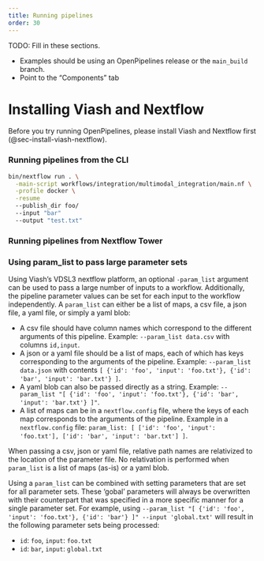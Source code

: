 ```yaml
---
title: Running pipelines
order: 30
---
```


:::{.callout-note}
TODO: Fill in these sections.

* Examples should be using an OpenPipelines release or the `main_build` branch.
* Point to the "Components" tab
:::


# Installing Viash and Nextflow

Before you try running OpenPipelines, please install Viash and Nextflow first (@sec-install-viash-nextflow).

### Running pipelines from the CLI

```bash
bin/nextflow run . \
  -main-script workflows/integration/multimodal_integration/main.nf \
  -profile docker \
  -resume 
  --publish_dir foo/
  --input "bar"
  --output "test.txt"
```

### Running pipelines from Nextflow Tower

### Using param_list to pass large parameter sets

Using Viash's VDSL3 nextflow platform, an optional `-param_list` argument can be used to pass a large number of inputs to a workflow. Additionally, the pipeline parameter values can be set for each input to the workflow independently. A `param_list` can either be a list of maps, a csv file, a json file, a yaml file, or simply a yaml blob:

* A csv file should have column names which correspond to the different arguments of this pipeline. Example: `--param_list data.csv` with columns `id,input`.
* A json or a yaml file should be a list of maps, each of which has keys corresponding to the arguments of the pipeline. Example: `--param_list data.json` with contents `[ {'id': 'foo', 'input': 'foo.txt'}, {'id': 'bar', 'input': 'bar.txt'} ]`.
* A yaml blob can also be passed directly as a string. Example: `--param_list "[ {'id': 'foo', 'input': 'foo.txt'}, {'id': 'bar', 'input': 'bar.txt'} ]"`.
* A list of maps can be in a `nextflow.config` file, where the keys of each map corresponds to the arguments of the pipeline. Example in a `nextflow.config` file: `param_list: [ ['id': 'foo', 'input': 'foo.txt'], ['id': 'bar', 'input': 'bar.txt'] ]`.

When passing a csv, json or yaml file, relative path names are relativized to the location of the parameter file. No relativation is performed when `param_list` is a list of maps (as-is) or a yaml blob.

Using a `param_list` can be combined with setting parameters that are set for all parameter sets. These 'gobal' parameters will always be overwritten with their counterpart that was specified in a more specific manner for a single parameter set. For example, using 
```--param_list "[ {'id': 'foo', 'input': 'foo.txt'}, {'id': 'bar'} ]" --input 'global.txt'```
will result in the following parameter sets being processed:

* `id`: `foo`, `input`: `foo.txt`
* `id`: `bar`, `input`: `global.txt`